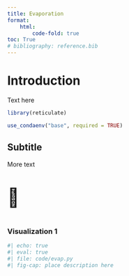 ```yaml
---
title: Evaporation
format: 
    html:
        code-fold: true
toc: True
# bibliography: reference.bib
---
```


# Introduction

Text here

```r
library(reticulate)

use_condaenv("base", required = TRUE)
```

## Subtitle

More text

<p style="font-size: 42px; font-weight: bold;">💨</p>

### Visualization 1
```python
#| echo: true
#| eval: true 
#| file: code/evap.py
#| fig-cap: place description here
```